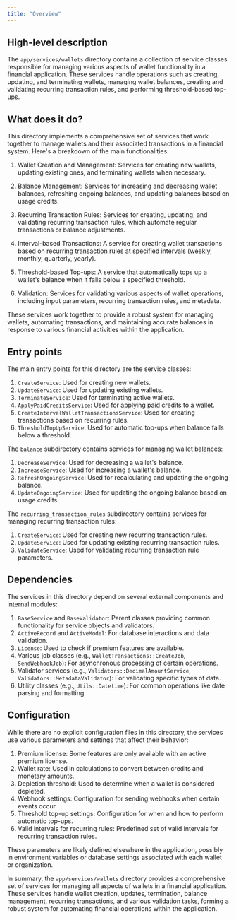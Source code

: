 ```yaml
---
title: "Overview"
---
```


## High-level description
The `app/services/wallets` directory contains a collection of service classes responsible for managing various aspects of wallet functionality in a financial application. These services handle operations such as creating, updating, and terminating wallets, managing wallet balances, creating and validating recurring transaction rules, and performing threshold-based top-ups.

## What does it do?
This directory implements a comprehensive set of services that work together to manage wallets and their associated transactions in a financial system. Here's a breakdown of the main functionalities:

1. Wallet Creation and Management: Services for creating new wallets, updating existing ones, and terminating wallets when necessary.

2. Balance Management: Services for increasing and decreasing wallet balances, refreshing ongoing balances, and updating balances based on usage credits.

3. Recurring Transaction Rules: Services for creating, updating, and validating recurring transaction rules, which automate regular transactions or balance adjustments.

4. Interval-based Transactions: A service for creating wallet transactions based on recurring transaction rules at specified intervals (weekly, monthly, quarterly, yearly).

5. Threshold-based Top-ups: A service that automatically tops up a wallet's balance when it falls below a specified threshold.

6. Validation: Services for validating various aspects of wallet operations, including input parameters, recurring transaction rules, and metadata.

These services work together to provide a robust system for managing wallets, automating transactions, and maintaining accurate balances in response to various financial activities within the application.

## Entry points
The main entry points for this directory are the service classes:

1. `CreateService`: Used for creating new wallets.
2. `UpdateService`: Used for updating existing wallets.
3. `TerminateService`: Used for terminating active wallets.
4. `ApplyPaidCreditsService`: Used for applying paid credits to a wallet.
5. `CreateIntervalWalletTransactionsService`: Used for creating transactions based on recurring rules.
6. `ThresholdTopUpService`: Used for automatic top-ups when balance falls below a threshold.

The `balance` subdirectory contains services for managing wallet balances:

1. `DecreaseService`: Used for decreasing a wallet's balance.
2. `IncreaseService`: Used for increasing a wallet's balance.
3. `RefreshOngoingService`: Used for recalculating and updating the ongoing balance.
4. `UpdateOngoingService`: Used for updating the ongoing balance based on usage credits.

The `recurring_transaction_rules` subdirectory contains services for managing recurring transaction rules:

1. `CreateService`: Used for creating new recurring transaction rules.
2. `UpdateService`: Used for updating existing recurring transaction rules.
3. `ValidateService`: Used for validating recurring transaction rule parameters.

## Dependencies
The services in this directory depend on several external components and internal modules:

1. `BaseService` and `BaseValidator`: Parent classes providing common functionality for service objects and validators.
2. `ActiveRecord` and `ActiveModel`: For database interactions and data validation.
3. `License`: Used to check if premium features are available.
4. Various job classes (e.g., `WalletTransactions::CreateJob`, `SendWebhookJob`): For asynchronous processing of certain operations.
5. Validator services (e.g., `Validators::DecimalAmountService`, `Validators::MetadataValidator`): For validating specific types of data.
6. Utility classes (e.g., `Utils::Datetime`): For common operations like date parsing and formatting.

## Configuration
While there are no explicit configuration files in this directory, the services use various parameters and settings that affect their behavior:

1. Premium license: Some features are only available with an active premium license.
2. Wallet rate: Used in calculations to convert between credits and monetary amounts.
3. Depletion threshold: Used to determine when a wallet is considered depleted.
4. Webhook settings: Configuration for sending webhooks when certain events occur.
5. Threshold top-up settings: Configuration for when and how to perform automatic top-ups.
6. Valid intervals for recurring rules: Predefined set of valid intervals for recurring transaction rules.

These parameters are likely defined elsewhere in the application, possibly in environment variables or database settings associated with each wallet or organization.

In summary, the `app/services/wallets` directory provides a comprehensive set of services for managing all aspects of wallets in a financial application. These services handle wallet creation, updates, termination, balance management, recurring transactions, and various validation tasks, forming a robust system for automating financial operations within the application.